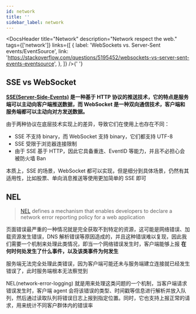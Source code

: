 ```yaml
---
id: network
title: ''
sidebar_label: network
---
```



<DocsHeader
  title="Network"
  description="Network respect the web."
  tags={['network']}
  links={[
    {
      label: 'WebSockets vs. Server-Sent events/EventSource',
      link: 'https://stackoverflow.com/questions/5195452/websockets-vs-server-sent-events-eventsource',
    },
  ]}
/>{' '}

## SSE vs WebSocket

**[SSE(Server-Side-Events)](https://developer.mozilla.org/en-US/docs/Web/API/Server-sent_events) 是一种基于 HTTP 协议的推送技术，它的特点是服务端可以主动向客户端推送数据，而 WebSocket 是一种双向通信技术，客户端和服务端都可以主动向对方发送数据。**

由于两种协议在底层技术实现上的差异，导致它们在使用上也存在不同：

- SSE 不支持 binary，而 WebSocket 支持 binary，它们都支持 UTF-8
- SSE 受限于浏览器连接限制
- 由于 SSE 基于 HTTP，因此它具备重连、EventID 等能力，并且不必担心会被防火墙 Ban

本质上，SSE 的场景，WebSocket 都可以实现，但是细分到具体场景，仍然有其适用性，比如股票、单向消息推送等使用更加简单的 SSE 即可

## NEL

> [NEL](https://w3c.github.io/network-error-logging/) defines a mechanism that enables developers to declare a network error reporting policy for a web application

页面错误最严重的一种情况就是完全获取不到特定的资源，这可能是网络错误、加载资源发生错误，DNS 解析错误等原因造成的，并且这种错误难以复现，因此我们需要一个机制来处理此类情况，即当一个网络错误发生时，客户端能够上报 <b>在何时何处发生了什么事件，以及该类事件为何发生</b>

服务端无法完全处理此类错误，因为客户端可能还未与服务端建立连接就已经发生错误了，此时服务端根本无法察觉到

NEL(network-error-logging) 就是用来处理这类问题的一个机制，当客户端请求错误发生时，客户端 agent 会将该错误的类型、时间戳等信息进行解析并放入队列，然后通过读取队列将错误日志上报到指定位置。同时，它也支持上报正常的请求，用来统计不同客户群体内的错误率
